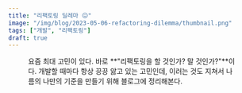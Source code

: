 ```yaml
---
title: "리팩토링 딜레마 😖"
image: "/img/blog/2023-05-06-refactoring-dilemma/thumbnail.png"
tags: ["개발", "리팩토링"]
draft: true
---
```



<Figure src="/img/blog/2023-05-06-refactoring-dilemma/thumbnail.png" />

요즘 최대 고민이 있다. 바로 **"리팩토링을 할 것인가? 말 것인가?"**이다. 개발할 때마다 항상 끙끙 앓고 있는 고민인데, 이러는 것도 지쳐서 나름의 나만의 기준을 만들기 위해 블로그에 정리해본다.

<!--truncate-->
